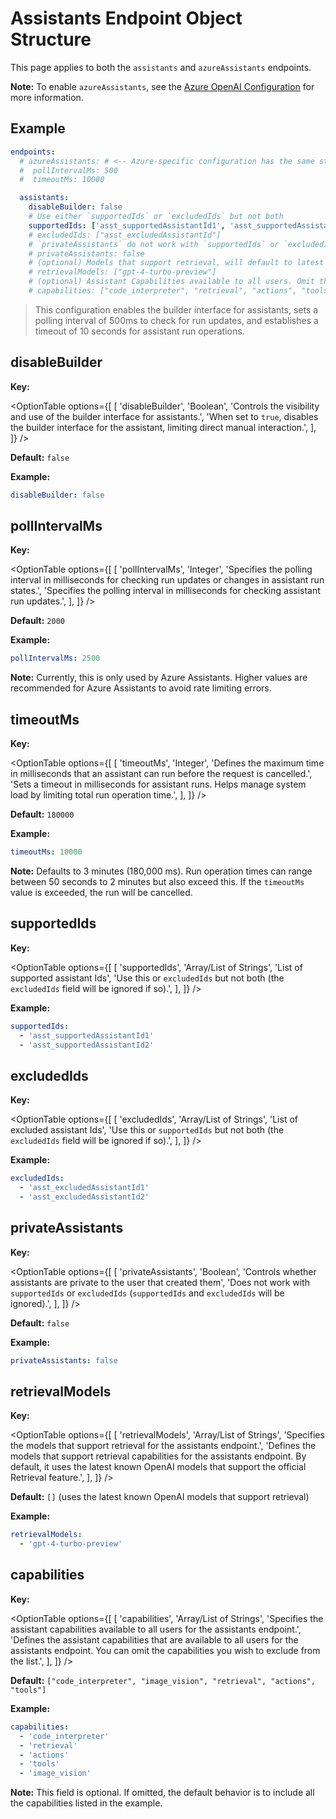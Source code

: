 # Assistants Endpoint Object Structure

This page applies to both the `assistants` and `azureAssistants` endpoints.

**Note:** To enable `azureAssistants`, see the [Azure OpenAI Configuration](/docs/configuration/azure#using-assistants-with-azure) for more information.

## Example

```yaml filename="Assistants Endpoint"
endpoints:
  # azureAssistants: # <-- Azure-specific configuration has the same structure as `assistants`
  #  pollIntervalMs: 500
  #  timeoutMs: 10000

  assistants:
    disableBuilder: false
    # Use either `supportedIds` or `excludedIds` but not both
    supportedIds: ['asst_supportedAssistantId1', 'asst_supportedAssistantId2']
    # excludedIds: ["asst_excludedAssistantId"]
    # `privateAssistants` do not work with `supportedIds` or `excludedIds`
    # privateAssistants: false
    # (optional) Models that support retrieval, will default to latest known OpenAI models that support the feature
    # retrievalModels: ["gpt-4-turbo-preview"]
    # (optional) Assistant Capabilities available to all users. Omit the ones you wish to exclude. Defaults to list below.
    # capabilities: ["code_interpreter", "retrieval", "actions", "tools", "image_vision"]
```

> This configuration enables the builder interface for assistants, sets a polling interval of 500ms to check for run updates, and establishes a timeout of 10 seconds for assistant run operations.

## disableBuilder

**Key:**

<OptionTable
  options={[
    [
      'disableBuilder',
      'Boolean',
      'Controls the visibility and use of the builder interface for assistants.',
      'When set to `true`, disables the builder interface for the assistant, limiting direct manual interaction.',
    ],
  ]}
/>

**Default:** `false`

**Example:**

```yaml filename="endpoints / assistants / disableBuilder"
disableBuilder: false
```

## pollIntervalMs

**Key:**

<OptionTable
  options={[
    [
      'pollIntervalMs',
      'Integer',
      'Specifies the polling interval in milliseconds for checking run updates or changes in assistant run states.',
      'Specifies the polling interval in milliseconds for checking assistant run updates.',
    ],
  ]}
/>

**Default:** `2000`

**Example:**

```yaml filename="endpoints / assistants / pollIntervalMs"
pollIntervalMs: 2500
```

**Note:** Currently, this is only used by Azure Assistants. Higher values are recommended for Azure Assistants to avoid rate limiting errors.

## timeoutMs

**Key:**

<OptionTable
  options={[
    [
      'timeoutMs',
      'Integer',
      'Defines the maximum time in milliseconds that an assistant can run before the request is cancelled.',
      'Sets a timeout in milliseconds for assistant runs. Helps manage system load by limiting total run operation time.',
    ],
  ]}
/>

**Default:** `180000`

**Example:**

```yaml filename="endpoints / assistants / timeoutMs"
timeoutMs: 10000
```

**Note:** Defaults to 3 minutes (180,000 ms). Run operation times can range between 50 seconds to 2 minutes but also exceed this. If the `timeoutMs` value is exceeded, the run will be cancelled.

## supportedIds

**Key:**

<OptionTable
  options={[
    [
      'supportedIds',
      'Array/List of Strings',
      'List of supported assistant Ids',
      'Use this or `excludedIds` but not both (the `excludedIds` field will be ignored if so).',
    ],
  ]}
/>

**Example:**

```yaml filename="endpoints / assistants / supportedIds"
supportedIds:
  - 'asst_supportedAssistantId1'
  - 'asst_supportedAssistantId2'
```

## excludedIds

**Key:**

<OptionTable
  options={[
    [
      'excludedIds',
      'Array/List of Strings',
      'List of excluded assistant Ids',
      'Use this or `supportedIds` but not both (the `excludedIds` field will be ignored if so).',
    ],
  ]}
/>

**Example:**

```yaml filename="endpoints / assistants / excludedIds"
excludedIds:
  - 'asst_excludedAssistantId1'
  - 'asst_excludedAssistantId2'
```

## privateAssistants

**Key:**

<OptionTable
  options={[
    [
      'privateAssistants',
      'Boolean',
      'Controls whether assistants are private to the user that created them',
      'Does not work with `supportedIds` or `excludedIds` (`supportedIds` and `excludedIds` will be ignored).',
    ],
  ]}
/>

**Default:** `false`

**Example:**

```yaml filename="endpoints / assistants / privateAssistants"
privateAssistants: false
```

## retrievalModels

**Key:**

<OptionTable
  options={[
    [
      'retrievalModels',
      'Array/List of Strings',
      'Specifies the models that support retrieval for the assistants endpoint.',
      'Defines the models that support retrieval capabilities for the assistants endpoint. By default, it uses the latest known OpenAI models that support the official Retrieval feature.',
    ],
  ]}
/>

**Default:** `[]` (uses the latest known OpenAI models that support retrieval)

**Example:**

```yaml filename="endpoints / assistants / retrievalModels"
retrievalModels:
  - 'gpt-4-turbo-preview'
```

## capabilities

**Key:**

<OptionTable
  options={[
    [
      'capabilities',
      'Array/List of Strings',
      'Specifies the assistant capabilities available to all users for the assistants endpoint.',
      'Defines the assistant capabilities that are available to all users for the assistants endpoint. You can omit the capabilities you wish to exclude from the list.',
    ],
  ]}
/>

**Default:** `["code_interpreter", "image_vision", "retrieval", "actions", "tools"]`

**Example:**

```yaml filename="endpoints / assistants / capabilities"
capabilities:
  - 'code_interpreter'
  - 'retrieval'
  - 'actions'
  - 'tools'
  - 'image_vision'
```

**Note:** This field is optional. If omitted, the default behavior is to include all the capabilities listed in the example.
